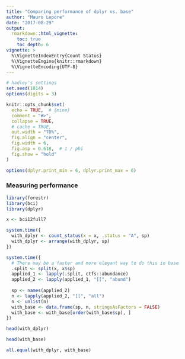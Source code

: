 ```yaml
---
title: "Comparing performance of dplyr vs. base"
author: "Mauro Lepore"
date: "2017-08-29"
output: 
  rmarkdown::html_vignette:
    toc: true
    toc_depth: 6
vignette: >
  %\VignetteIndexEntry{Count Status}
  %\VignetteEngine{knitr::rmarkdown}
  %\VignetteEncoding{UTF-8}
---
```


```r
# hadley's settings
set.seed(1014)
options(digits = 3)

knitr::opts_chunk$set(
  echo = TRUE,  # {mine}
  comment = "#>",
  collapse = TRUE,
  # cache = TRUE,
  out.width = "70%",
  fig.align = "center",
  fig.width = 6,
  fig.asp = 0.618,  # 1 / phi
  fig.show = "hold"
)

options(dplyr.print_min = 6, dplyr.print_max = 6)
```

### Measuring performance

```r
library(forestr)
library(bci)
library(dplyr)

x <- bci12full7

system.time({
  with_dplyr <- count_status(x = x, .status = "A", sp)
  with_dplyr <- arrange(with_dplyr, sp)
})

system.time({
  # There may be a faster and more elegant way to do this in base
  .split <- split(x, x$sp)
  applied_1 <- lapply(.split, ctfs::abundance)
  applied_2 <- lapply(applied_1, "[[", "abund")
  
  sp <- names(applied_2)
  n <- lapply(applied_2, "[[", "all")
  n <- unlist(n)
  with_base <- data.frame(sp, n, stringsAsFactors = FALSE)
  with_base <- with_base[order(with_base$sp), ]
})

head(with_dplyr)

head(with_base)

all.equal(with_dplyr, with_base)
```





